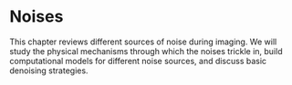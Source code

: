 # Noises {#sec-chpt-imaging-noise}

This chapter reviews different sources of noise during imaging.
We will study the physical mechanisms through which the noises trickle in, build computational models for different noise sources, and discuss basic denoising strategies.

<!-- We refer you to @boukhayma2018low, @nakamura2006image[Chpt. 3.3], and @rowlands2020physics[Chpt. 3.8-3.9] for detailed discussions on noise. -->